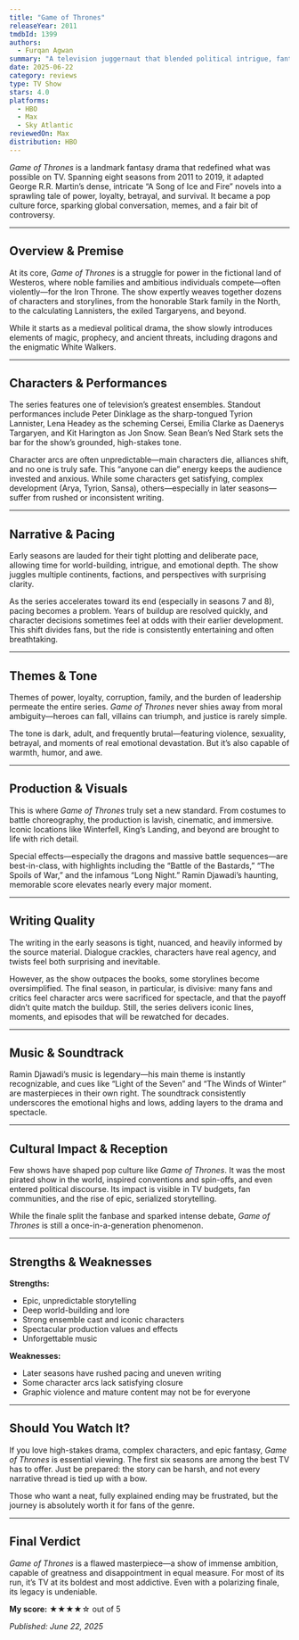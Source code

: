 ```yaml
---
title: "Game of Thrones"
releaseYear: 2011
tmdbId: 1399
authors:
  - Furqan Agwan
summary: "A television juggernaut that blended political intrigue, fantasy, and unforgettable spectacle—offering historic highs and controversial lows. Essential viewing, but not without its flaws."
date: 2025-06-22
category: reviews
type: TV Show
stars: 4.0
platforms:
  - HBO
  - Max
  - Sky Atlantic
reviewedOn: Max
distribution: HBO
---
```


_Game of Thrones_ is a landmark fantasy drama that redefined what was possible on TV. Spanning eight seasons from 2011 to 2019, it adapted George R.R. Martin’s dense, intricate “A Song of Ice and Fire” novels into a sprawling tale of power, loyalty, betrayal, and survival. It became a pop culture force, sparking global conversation, memes, and a fair bit of controversy.

---

## Overview & Premise

At its core, _Game of Thrones_ is a struggle for power in the fictional land of Westeros, where noble families and ambitious individuals compete—often violently—for the Iron Throne. The show expertly weaves together dozens of characters and storylines, from the honorable Stark family in the North, to the calculating Lannisters, the exiled Targaryens, and beyond.

While it starts as a medieval political drama, the show slowly introduces elements of magic, prophecy, and ancient threats, including dragons and the enigmatic White Walkers.

---

## Characters & Performances

The series features one of television’s greatest ensembles. Standout performances include Peter Dinklage as the sharp-tongued Tyrion Lannister, Lena Headey as the scheming Cersei, Emilia Clarke as Daenerys Targaryen, and Kit Harington as Jon Snow. Sean Bean’s Ned Stark sets the bar for the show’s grounded, high-stakes tone.

Character arcs are often unpredictable—main characters die, alliances shift, and no one is truly safe. This “anyone can die” energy keeps the audience invested and anxious. While some characters get satisfying, complex development (Arya, Tyrion, Sansa), others—especially in later seasons—suffer from rushed or inconsistent writing.

---

## Narrative & Pacing

Early seasons are lauded for their tight plotting and deliberate pace, allowing time for world-building, intrigue, and emotional depth. The show juggles multiple continents, factions, and perspectives with surprising clarity.

As the series accelerates toward its end (especially in seasons 7 and 8), pacing becomes a problem. Years of buildup are resolved quickly, and character decisions sometimes feel at odds with their earlier development. This shift divides fans, but the ride is consistently entertaining and often breathtaking.

---

## Themes & Tone

Themes of power, loyalty, corruption, family, and the burden of leadership permeate the entire series. _Game of Thrones_ never shies away from moral ambiguity—heroes can fall, villains can triumph, and justice is rarely simple.

The tone is dark, adult, and frequently brutal—featuring violence, sexuality, betrayal, and moments of real emotional devastation. But it’s also capable of warmth, humor, and awe.

---

## Production & Visuals

This is where _Game of Thrones_ truly set a new standard. From costumes to battle choreography, the production is lavish, cinematic, and immersive. Iconic locations like Winterfell, King’s Landing, and beyond are brought to life with rich detail.

Special effects—especially the dragons and massive battle sequences—are best-in-class, with highlights including the “Battle of the Bastards,” “The Spoils of War,” and the infamous “Long Night.” Ramin Djawadi’s haunting, memorable score elevates nearly every major moment.

---

## Writing Quality

The writing in the early seasons is tight, nuanced, and heavily informed by the source material. Dialogue crackles, characters have real agency, and twists feel both surprising and inevitable.

However, as the show outpaces the books, some storylines become oversimplified. The final season, in particular, is divisive: many fans and critics feel character arcs were sacrificed for spectacle, and that the payoff didn’t quite match the buildup. Still, the series delivers iconic lines, moments, and episodes that will be rewatched for decades.

---

## Music & Soundtrack

Ramin Djawadi’s music is legendary—his main theme is instantly recognizable, and cues like “Light of the Seven” and “The Winds of Winter” are masterpieces in their own right. The soundtrack consistently underscores the emotional highs and lows, adding layers to the drama and spectacle.

---

## Cultural Impact & Reception

Few shows have shaped pop culture like _Game of Thrones_. It was the most pirated show in the world, inspired conventions and spin-offs, and even entered political discourse. Its impact is visible in TV budgets, fan communities, and the rise of epic, serialized storytelling.

While the finale split the fanbase and sparked intense debate, _Game of Thrones_ is still a once-in-a-generation phenomenon.

---

## Strengths & Weaknesses

**Strengths:**
- Epic, unpredictable storytelling
- Deep world-building and lore
- Strong ensemble cast and iconic characters
- Spectacular production values and effects
- Unforgettable music

**Weaknesses:**
- Later seasons have rushed pacing and uneven writing
- Some character arcs lack satisfying closure
- Graphic violence and mature content may not be for everyone

---

## Should You Watch It?

If you love high-stakes drama, complex characters, and epic fantasy, _Game of Thrones_ is essential viewing. The first six seasons are among the best TV has to offer. Just be prepared: the story can be harsh, and not every narrative thread is tied up with a bow.

Those who want a neat, fully explained ending may be frustrated, but the journey is absolutely worth it for fans of the genre.

---

## Final Verdict

_Game of Thrones_ is a flawed masterpiece—a show of immense ambition, capable of greatness and disappointment in equal measure. For most of its run, it’s TV at its boldest and most addictive. Even with a polarizing finale, its legacy is undeniable.

**My score:** ★★★★☆ out of 5

_Published: June 22, 2025_
